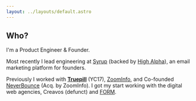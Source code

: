 ```yaml
---
layout: ../layouts/default.astro
---
```


## Who?

I'm a Product Engineer & Founder.

Most recently I lead engineering at [Syrup](https://syrup.io) (backed by [High Alpha](https://www.highalpha.com/capital)), an email marketing platform for founders.

Previously I worked with [<strong>Truepill</strong>](https://www.ycombinator.com/companies/truepill) (YC17), [ZoomInfo](https://zoominfo.com), and Co-founded [NeverBounce](https://neverbounce.com) (Acq. by ZoomInfo). I got my start working with the digital web agencies, Creavos (defunct) and [FORM](https://www.theformgroup.com/).
